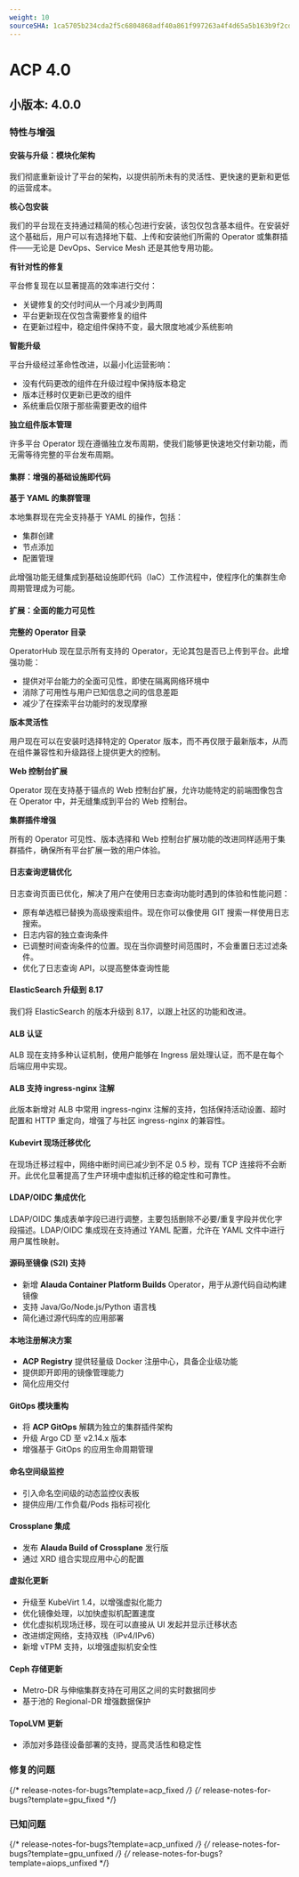 ```yaml
---
weight: 10
sourceSHA: 1ca5705b234cda2f5c6804868adf40a861f997263a4f4d65a5b163b9f2cd435a
---
```


# ACP 4.0

## 小版本: 4.0.0

### 特性与增强

#### 安装与升级：模块化架构

我们彻底重新设计了平台的架构，以提供前所未有的灵活性、更快速的更新和更低的运营成本。

**核心包安装**

我们的平台现在支持通过精简的核心包进行安装，该包仅包含基本组件。在安装好这个基础后，用户可以有选择地下载、上传和安装他们所需的 Operator 或集群插件——无论是 DevOps、Service Mesh 还是其他专用功能。

**有针对性的修复**

平台修复现在以显著提高的效率进行交付：

- 关键修复的交付时间从一个月减少到两周
- 平台更新现在仅包含需要修复的组件
- 在更新过程中，稳定组件保持不变，最大限度地减少系统影响

**智能升级**

平台升级经过革命性改进，以最小化运营影响：

- 没有代码更改的组件在升级过程中保持版本稳定
- 版本迁移时仅更新已更改的组件
- 系统重启仅限于那些需要更改的组件

**独立组件版本管理**

许多平台 Operator 现在遵循独立发布周期，使我们能够更快速地交付新功能，而无需等待完整的平台发布周期。

#### 集群：增强的基础设施即代码

**基于 YAML 的集群管理**

本地集群现在完全支持基于 YAML 的操作，包括：

- 集群创建
- 节点添加
- 配置管理

此增强功能无缝集成到基础设施即代码（IaC）工作流程中，使程序化的集群生命周期管理成为可能。

#### 扩展：全面的能力可见性

**完整的 Operator 目录**

OperatorHub 现在显示所有支持的 Operator，无论其包是否已上传到平台。此增强功能：

- 提供对平台能力的全面可见性，即使在隔离网络环境中
- 消除了可用性与用户已知信息之间的信息差距
- 减少了在探索平台功能时的发现摩擦

**版本灵活性**

用户现在可以在安装时选择特定的 Operator 版本，而不再仅限于最新版本，从而在组件兼容性和升级路径上提供更大的控制。

**Web 控制台扩展**

Operator 现在支持基于锚点的 Web 控制台扩展，允许功能特定的前端图像包含在 Operator 中，并无缝集成到平台的 Web 控制台。

**集群插件增强**

所有的 Operator 可见性、版本选择和 Web 控制台扩展功能的改进同样适用于集群插件，确保所有平台扩展一致的用户体验。

#### 日志查询逻辑优化

日志查询页面已优化，解决了用户在使用日志查询功能时遇到的体验和性能问题：

- 原有单选框已替换为高级搜索组件。现在你可以像使用 GIT 搜索一样使用日志搜索。
- 日志内容的独立查询条件
- 已调整时间查询条件的位置。现在当你调整时间范围时，不会重置日志过滤条件。
- 优化了日志查询 API，以提高整体查询性能

#### ElasticSearch 升级到 8.17

我们将 ElasticSearch 的版本升级到 8.17，以跟上社区的功能和改进。

#### ALB 认证

ALB 现在支持多种认证机制，使用户能够在 Ingress 层处理认证，而不是在每个后端应用中实现。

#### ALB 支持 ingress-nginx 注解

此版本新增对 ALB 中常用 ingress-nginx 注解的支持，包括保持活动设置、超时配置和 HTTP 重定向，增强了与社区 ingress-nginx 的兼容性。

#### Kubevirt 现场迁移优化

在现场迁移过程中，网络中断时间已减少到不足 0.5 秒，现有 TCP 连接将不会断开。此优化显著提高了生产环境中虚拟机迁移的稳定性和可靠性。

#### LDAP/OIDC 集成优化

LDAP/OIDC 集成表单字段已进行调整，主要包括删除不必要/重复字段并优化字段描述。LDAP/OIDC 集成现在支持通过 YAML 配置，允许在 YAML 文件中进行用户属性映射。

#### 源码至镜像 (S2I) 支持

- 新增 **Alauda Container Platform Builds** Operator，用于从源代码自动构建镜像
- 支持 Java/Go/Node.js/Python 语言栈
- 简化通过源代码库的应用部署

#### 本地注册解决方案

- **ACP Registry** 提供轻量级 Docker 注册中心，具备企业级功能
- 提供即开即用的镜像管理能力
- 简化应用交付

#### GitOps 模块重构

- 将 **ACP GitOps** 解耦为独立的集群插件架构
- 升级 Argo CD 至 v2.14.x 版本
- 增强基于 GitOps 的应用生命周期管理

#### 命名空间级监控

- 引入命名空间级的动态监控仪表板
- 提供应用/工作负载/Pods 指标可视化

#### Crossplane 集成

- 发布 **Alauda Build of Crossplane** 发行版
- 通过 XRD 组合实现应用中心的配置

#### 虚拟化更新

- 升级至 KubeVirt 1.4，以增强虚拟化能力
- 优化镜像处理，以加快虚拟机配置速度
- 优化虚拟机现场迁移，现在可以直接从 UI 发起并显示迁移状态
- 改进绑定网络，支持双栈（IPv4/IPv6）
- 新增 vTPM 支持，以增强虚拟机安全性

#### Ceph 存储更新

- Metro-DR 与伸缩集群支持在可用区之间的实时数据同步
- 基于池的 Regional-DR 增强数据保护

#### TopoLVM 更新

- 添加对多路径设备部署的支持，提高灵活性和稳定性

### 修复的问题
{/* release-notes-for-bugs?template=acp_fixed */}
{/* release-notes-for-bugs?template=gpu_fixed */}

### 已知问题
{/* release-notes-for-bugs?template=acp_unfixed */}
{/* release-notes-for-bugs?template=gpu_unfixed */}
{/* release-notes-for-bugs?template=aiops_unfixed */}
